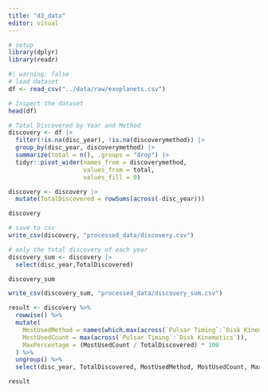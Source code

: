 ```yaml
---
title: "d3_data"
editor: visual
---
```


```r
# setup 
library(dplyr)
library(readr)
```

```r
#| warning: false
# load dataset
df <- read_csv("../data/raw/exoplanets.csv")

# Inspect the dataset
head(df)
```

```r
# Total Discovered by Year and Method
discovery <- df |>
  filter(!is.na(disc_year), !is.na(discoverymethod)) |>
  group_by(disc_year, discoverymethod) |>
  summarize(total = n(), .groups = "drop") |>
  tidyr::pivot_wider(names_from = discoverymethod,
                     values_from = total,
                     values_fill = 0)

discovery <- discovery |>
  mutate(TotalDiscovered = rowSums(across(-disc_year)))
```

```r
discovery
```

```r
# save to csv
write_csv(discovery, "processed_data/discovery.csv")
```

```r
# only the total discovery of each year
discovery_sum <- discovery |>
  select(disc_year,TotalDiscovered)

discovery_sum
```

```r
write_csv(discovery_sum, "processed_data/discovery_sum.csv")
```

```r
result <- discovery %>%
  rowwise() %>%
  mutate(
    MostUsedMethod = names(which.max(across(`Pulsar Timing`:`Disk Kinematics`))),
    MostUsedCount = max(across(`Pulsar Timing`:`Disk Kinematics`)),
    MaxPercentage = (MostUsedCount / TotalDiscovered) * 100
  ) %>%
  ungroup() %>%
  select(disc_year, TotalDiscovered, MostUsedMethod, MostUsedCount, MaxPercentage)

result
```

